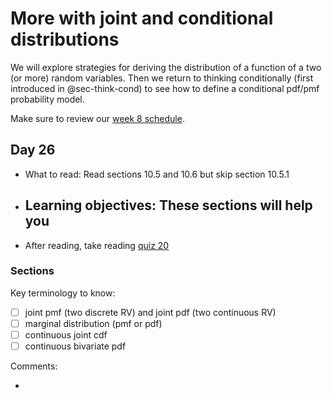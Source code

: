 # More with joint and conditional distributions  {#sec-limit-thms}

We will explore strategies for deriving the distribution of a function of a two (or more) random variables. Then we return to thinking conditionally (first introduced in @sec-think-cond) to see how to define a conditional pdf/pmf probability model. 

Make sure to review our [week 8 schedule](https://docs.google.com/spreadsheets/d/1RrtZ7JiEBz_r4XMC7Eib2ObRZpGSXkg2fVV1h8YrnUw/edit?usp=sharing).



## Day 26 {.unnumbered}

- What to read: Read sections 10.5 and 10.6 but skip section 10.5.1

- Learning objectives: These sections will help you
  - 
  
- After reading, take reading [quiz 20](https://forms.gle/6GziRQC46YbXrSE79)

  
### Sections {.unnumbered}

Key terminology to know:

  - [ ] joint pmf (two discrete RV) and joint pdf (two continuous RV)
  - [ ] marginal distribution (pmf or pdf)
  - [ ] continuous joint cdf 
  - [ ] continuous bivariate pdf

Comments: 

- 

